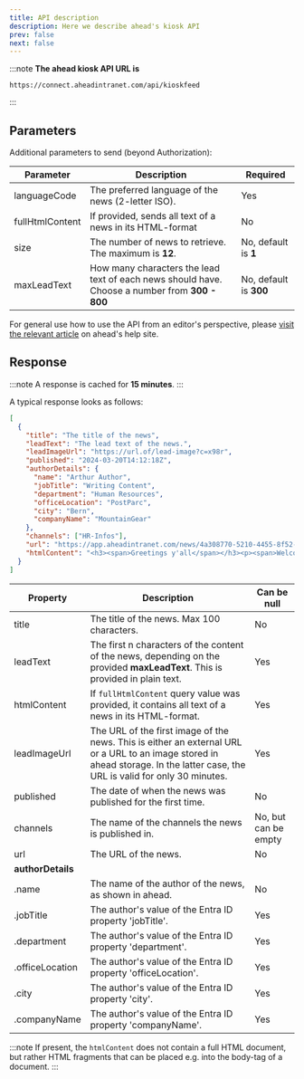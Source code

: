 ```yaml
---
title: API description
description: Here we describe ahead's kiosk API
prev: false
next: false
---
```



:::note
**The ahead kiosk API URL is**
```text
https://connect.aheadintranet.com/api/kioskfeed
```
:::

<LinkCard
  title="Authorization - how to get & use API Keys"
  description="Learn how to authorize your requests by using API Keys"
  href="../../api-keys/"
/>

## Parameters

Additional parameters to send (beyond Authorization):

| Parameter       | Description                                                                                     | Required |
|-----------------|-------------------------------------------------------------------------------------------------|----------|
| languageCode    | The preferred language of the news (2-letter ISO).                                              | Yes      |
| fullHtmlContent | If provided, sends all text of a news in its HTML-format                                        | No       |
| size            | The number of news to retrieve. The maximum is **12**.                                          | No, default is **1** |
| maxLeadText     | How many characters the lead text of each news should have. Choose a number from **300 - 800**  | No, default is **300** | 

For general use how to use the API from an editor's perspective, please [visit the relevant article](https://help.aheadintranet.com/set-up-kiosks)
on ahead's help site.

## Response

:::note
A response is cached for **15 minutes**.
:::

A typical response looks as follows:

```json
[
  {
    "title": "The title of the news",
    "leadText": "The lead text of the news.",
    "leadImageUrl": "https://url.of/lead-image?c=x98r",
    "published": "2024-03-20T14:12:18Z",
    "authorDetails": {
      "name": "Arthur Author",
      "jobTitle": "Writing Content",
      "department": "Human Resources",
      "officeLocation": "PostParc",
      "city": "Bern",
      "companyName": "MountainGear"
    },
    "channels": ["HR-Infos"],
    "url": "https://app.aheadintranet.com/news/4a308770-5210-4455-8f52-13616b7c2c91",
    "htmlContent": "<h3><span>Greetings y'all</span></h3><p><span>Welcome to our </span><b><strong>seasonal greetings</strong></b><span>.</span></p>"
  }
]
```

| Property                      | Description                                                                                                                    | Can be null |
|-------------------------------|--------------------------------------------------------------------------------------------------------------------------------|-------------|
| title                         | The title of the news. Max 100 characters.                                                                                      | No          |
| leadText                      | The first n characters of the content of the news, depending on the provided **maxLeadText**. This is provided in plain text.   | Yes         |
| htmlContent                   | If `fullHtmlContent` query value was provided, it contains all text of a news in its HTML-format.                              | Yes |
| leadImageUrl                  | The URL of the first image of the news. This is either an external URL or a URL to an image stored in ahead storage. In the latter case, the URL is valid for only 30 minutes. | Yes         |
| published                     | The date of when the news was published for the first time.                                                                     | No          |
| channels                      | The name of the channels the news is published in.                                                                              | No, but can be empty |
| url                           | The URL of the news.                                                                                                            | No          |
|**authorDetails**|
| .name            | The name of the author of the news, as shown in ahead.                                                                          | No          |
| .jobTitle        | The author's value of the Entra ID property 'jobTitle'.                                                                         | Yes         |
| .department      | The author's value of the Entra ID property 'department'.                                                                       | Yes         |
| .officeLocation  | The author's value of the Entra ID property 'officeLocation'.                                                                   | Yes         |
| .city            | The author's value of the Entra ID property 'city'.                                                                             | Yes         |
| .companyName     | The author's value of the Entra ID property 'companyName'.                                                                      | Yes         |

:::note
If present, the `htmlContent` does not contain a full HTML document, but rather HTML fragments that can be placed e.g. into the body-tag
of a document.
:::